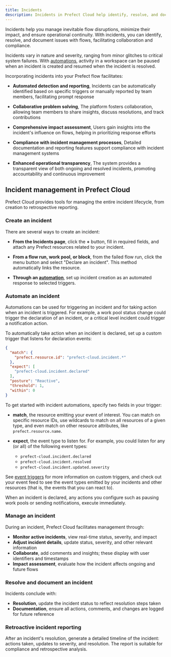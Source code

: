 ```yaml
---
title: Incidents
description: Incidents in Prefect Cloud help identify, resolve, and document issues in mission-critical flows.
---
```


Incidents help you manage inevitable flow disruptions, minimize their impact, and ensure operational continuity. With incidents, you can identify, resolve, and document issues with flows, facilitating collaboration and compliance.


Incidents vary in nature and severity, ranging from minor glitches to critical system failures. With [automations](#incident-automations), activity in a workspace can be paused when an incident is created and resumed when the incident is resolved.

Incorporating incidents into your Prefect flow facilitates:

* **Automated detection and reporting**, Incidents can be automatically identified based on specific triggers or manually reported by team members, facilitating prompt response

* **Collaborative problem solving**, The platform fosters collaboration, allowing team members to share insights, discuss resolutions, and track contributions

* **Comprehensive impact assessment**, Users gain insights into the incident's influence on flows, helping in prioritizing response efforts

* **Compliance with incident management processes**, Detailed documentation and reporting features support compliance with incident management systems

* **Enhanced operational transparency**, The system provides a transparent view of both ongoing and resolved incidents, promoting accountability and continuous improvement

## Incident management in Prefect Cloud

Prefect Cloud provides tools for managing the entire incident lifecycle, from creation to retrospective reporting. 

### Create an incident

There are several ways to create an incident:

* **From the Incidents page**, click the **+** button, fill in required fields, and attach any Prefect resources related to your incident.

* **From a flow run, work pool, or block**, from the failed flow run, click the menu button and select "Declare an incident". This method automatically links the resource. 

* **Through an [automation](/3.0rc/react/understand-events/automations-triggers/)**, set up incident creation as an automated response to selected triggers.

### Automate an incident

Automations can be used for triggering an incident and for taking action when an incident is triggered. For example, a work pool status change could trigger the declaration of an incident, or a critical level incident could trigger a notification action.

To automatically take action when an incident is declared, set up a custom trigger that listens for declaration events:

```json
{
  "match": {
    "prefect.resource.id": "prefect-cloud.incident.*"
  },
  "expect": [
    "prefect-cloud.incident.declared"
  ],
  "posture": "Reactive",
  "threshold": 1,
  "within": 0
}
```

To get started with incident automations, specify two fields in your trigger:

  - **match**, the resource emitting your event of interest. You can match on specific resource IDs, use wildcards to match on all resources of a given type, and even match on other resource attributes, like `prefect.resource.name`.

  - **expect**, the event type to listen for. For example, you could listen for any (or all) of the following event types:
      - `prefect-cloud.incident.declared`
      - `prefect-cloud.incident.resolved`
      - `prefect-cloud.incident.updated.severity`

See [event triggers](/3.0rc/react/understand-events/automations-triggers/#custom-triggers) for more information on custom triggers, and check out your event feed to see the event types emitted by your incidents and other resources (that is, the events that you can react to).

When an incident is declared, any actions you configure such as pausing work pools or sending notifications, execute immediately.

### Manage an incident

During an incident, Prefect Cloud facilitates management through:

- **Monitor active incidents**, view real-time status, severity, and impact
- **Adjust incident details**, update status, severity, and other relevant information
- **Collaborate**, add comments and insights; these display with user identifiers and timestamps
- **Impact assessment**, evaluate how the incident affects ongoing and future flows

### Resolve and document an incident

Incidents conclude with:

- **Resolution**, update the incident status to reflect resolution steps taken
- **Documentation**, ensure all actions, comments, and changes are logged for future reference

### Retroactive incident reporting

After an incident's resolution, generate a detailed timeline of the incident: actions taken, updates to severity, and resolution. The report is suitable for compliance and retrospective analysis.
